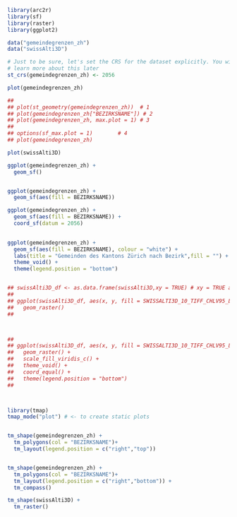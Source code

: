 
```r
library(arc2r) 
library(sf)
library(raster)
library(ggplot2)

data("gemeindegrenzen_zh")
data("swissAlti3D")

# Just to be sure, let's set the CRS for the dataset explicitly. You will 
# learn more about this later
st_crs(gemeindegrenzen_zh) <- 2056


```

```r
plot(gemeindegrenzen_zh)


```

```r
## 
## plot(st_geometry(gemeindegrenzen_zh))  # 1
## plot(gemeindegrenzen_zh["BEZIRKSNAME"]) # 2
## plot(gemeindegrenzen_zh, max.plot = 1) # 3
## 
## options(sf_max.plot = 1)        # 4
## plot(gemeindegrenzen_zh)


```

```r
plot(swissAlti3D)


```

```r


ggplot(gemeindegrenzen_zh) +
  geom_sf()



```

```r
ggplot(gemeindegrenzen_zh) + 
  geom_sf(aes(fill = BEZIRKSNAME))


```

```r
ggplot(gemeindegrenzen_zh) + 
  geom_sf(aes(fill = BEZIRKSNAME)) +
  coord_sf(datum = 2056)
  


```

```r
ggplot(gemeindegrenzen_zh) + 
  geom_sf(aes(fill = BEZIRKSNAME), colour = "white") +
  labs(title = "Gemeinden des Kantons Zürich nach Bezirk",fill = "") +
  theme_void() +
  theme(legend.position = "bottom")



```

```r
## swissAlti3D_df <- as.data.frame(swissAlti3D,xy = TRUE) # xy = TRUE adds the x and y coordinates to our dataframe as columns
## 
## ggplot(swissAlti3D_df, aes(x, y, fill = SWISSALTI3D_10_TIFF_CHLV95_LN02_2600_1196)) +
##   geom_raster()
## 




```

```r
## 
## ggplot(swissAlti3D_df, aes(x, y, fill = SWISSALTI3D_10_TIFF_CHLV95_LN02_2600_1196)) +
##   geom_raster() +
##   scale_fill_viridis_c() +
##   theme_void() +
##   coord_equal() +
##   theme(legend.position = "bottom")
## 




```

```r
library(tmap)
tmap_mode("plot") # <- to create static plots


tm_shape(gemeindegrenzen_zh) + 
  tm_polygons(col = "BEZIRKSNAME")+
  tm_layout(legend.position = c("right","top"))



```

```r
tm_shape(gemeindegrenzen_zh) + 
  tm_polygons(col = "BEZIRKSNAME")+
  tm_layout(legend.position = c("right","bottom")) +
  tm_compass()


```

```r
tm_shape(swissAlti3D) +
  tm_raster()
```

